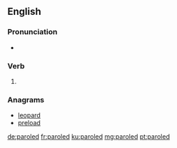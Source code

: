 ==English==

===Pronunciation===
* {{rhymes|əʊld|lang=en}}

===Verb===
{{head|en|verb form}}

# {{en-past of|parole}}

===Anagrams===
* [[leopard#English|leopard]]
* [[preload#English|preload]]

[[de:paroled]]
[[fr:paroled]]
[[ku:paroled]]
[[mg:paroled]]
[[pt:paroled]]